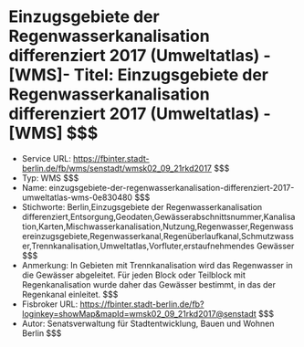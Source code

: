 # Einzugsgebiete der Regenwasserkanalisation differenziert 2017 (Umweltatlas) - [WMS]- Titel: Einzugsgebiete der Regenwasserkanalisation differenziert 2017 (Umweltatlas) - [WMS] $$$
- Service URL: https://fbinter.stadt-berlin.de/fb/wms/senstadt/wmsk02_09_21rkd2017 $$$
- Typ: WMS $$$
- Name: einzugsgebiete-der-regenwasserkanalisation-differenziert-2017-umweltatlas-wms-0e830480 $$$
- Stichworte: Berlin,Einzugsgebiete der Regenwasserkanalisation differenziert,Entsorgung,Geodaten,Gewässerabschnittsnummer,Kanalisation,Karten,Mischwasserkanalisation,Nutzung,Regenwasser,Regenwassereinzugsgebiete,Regenwasserkanal,Regenüberlaufkanal,Schmutzwasser,Trennkanalisation,Umweltatlas,Vorfluter,erstaufnehmendes Gewässer $$$
- Anmerkung: In Gebieten mit Trennkanalisation wird das Regenwasser in die Gewässer abgeleitet. Für jeden Block oder Teilblock mit Regenkanalisation wurde daher das Gewässer bestimmt, in das der Regenkanal einleitet. $$$
- Fisbroker URL: https://fbinter.stadt-berlin.de/fb?loginkey=showMap&mapId=wmsk02_09_21rkd2017@senstadt $$$
- Autor: Senatsverwaltung für Stadtentwicklung, Bauen und Wohnen Berlin $$$
